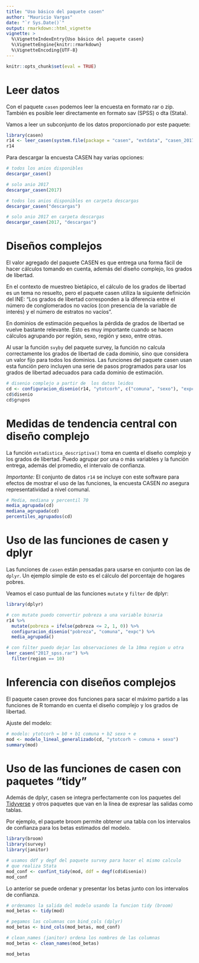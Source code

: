 ```yaml
---
title: "Uso básico del paquete casen"
author: "Mauricio Vargas"
date: "`r Sys.Date()`"
output: rmarkdown::html_vignette
vignette: >
  %\VignetteIndexEntry{Uso básico del paquete casen}
  %\VignetteEngine{knitr::rmarkdown}
  %\VignetteEncoding{UTF-8}
---
```


```r
knitr::opts_chunk$set(eval = TRUE)
```

# Leer datos

Con el paquete `casen` podemos leer la encuesta en formato rar o zip. También es posible leer directamente en formato sav (SPSS) o dta (Stata).

Vamos a leer un subconjunto de los datos proporcionado por este paquete:
```r
library(casen)
r14 <- leer_casen(system.file(package = "casen", "extdata", "casen_2017_los_rios.zip"))
r14
```

Para descargar la encuesta CASEN hay varias opciones:
```r
# todos los anios disponibles
descargar_casen()

# solo anio 2017
descargar_casen(2017)

# todos los anios disponibles en carpeta descargas
descargar_casen("descargas")

# solo anio 2017 en carpeta descargas
descargar_casen(2017, "descargas")
```

# Diseños complejos

El valor agregado del paquete CASEN es que entrega una forma fácil de hacer cálculos tomando en cuenta, además del
diseño complejo, los grados de libertad.

En el contexto de muestreo bietápico, el cálculo de los grados de libertad es un tema no resuelto, pero el paquete casen utiliza la siguiente definición del INE: "Los grados de libertad corresponden a la diferencia entre el número de conglomerados no vacíos (con presencia de la variable de interés) y el número de estratos no vacíos".

En dominios de estimación pequeños la pérdida de grados de libertad se vuelve bastante relevante. Esto es muy importante cuando se hacen cálculos agrupando por región, sexo, región y sexo, entre otras.

Al usar la función `svyby` del paquete survey, la función no calcula correctamente los grados de libertad de cada dominio, sino que considera un valor fijo para todos los dominios. Las funciones del paquete casen usan esta función pero incluyen una serie de pasos programados para usar los grados de libertad adecuados para cada dominio de estimación.

```r
# disenio complejo a partir de  los datos leidos
cd <- configuracion_disenio(r14, "ytotcorh", c("comuna", "sexo"), "expc")
cd$disenio
cd$grupos
```

# Medidas de tendencia central con diseño complejo

La función `estadistica_descriptiva()` toma en cuenta el diseño complejo y los grados de libertad. Puedo agrupar por una o más variables y la función entrega, además del promedio, el intervalo de confianza.

*Importante:* El conjunto de datos `r14` se incluye con este software para efectos de mostrar el uso de las funciones, 
la encuesta CASEN *no* asegura representatividad a nivel comunal.

```r
# Media, mediana y percentil 70
media_agrupada(cd)
mediana_agrupada(cd)
percentiles_agrupados(cd)
```

# Uso de las funciones de casen y dplyr

Las funciones de `casen` están pensadas para usarse en conjunto con las de `dplyr`. Un ejemplo simple de esto es el cálculo del porcentaje de hogares pobres.

Veamos el caso puntual de las funciones `mutate` y `filter` de dplyr:
```r
library(dplyr)

# con mutate puedo convertir pobreza a una variable binaria
r14 %>% 
  mutate(pobreza = ifelse(pobreza <= 2, 1, 0)) %>% 
  configuracion_disenio("pobreza", "comuna", "expc") %>% 
  media_agrupada()
```

```r
# con filter puedo dejar las observaciones de la 10ma region u otra
leer_casen("2017_spss.rar") %>% 
  filter(region == 10)
```

# Inferencia con diseños complejos

El paquete casen provee dos funciones para sacar el máximo partido
a las funciones de R tomando en cuenta el diseño complejo y los grados de libertad.

Ajuste del modelo:
```r
# modelo: ytotcorh = b0 + b1 comuna + b2 sexo + e
mod <- modelo_lineal_generalizado(cd, "ytotcorh ~ comuna + sexo")
summary(mod)
```

# Uso de las funciones de casen con paquetes "tidy"

Además de dplyr, casen se integra perfectamente con los paquetes del 
[Tidyverse](https://www.tidyverse.org/) y otros paquetes que van en la línea
de expresar las salidas como tablas.

Por ejemplo, el paquete broom permite obtener una tabla con los intervalos
de confianza para los betas estimados del modelo.

```r
library(broom)
library(survey)
library(janitor)

# usamos ddf y degf del paquete survey para hacer el mismo calculo
# que realiza Stata
mod_conf <- confint_tidy(mod, ddf = degf(cd$disenio))
mod_conf
```

Lo anterior se puede ordenar y presentar los betas junto con los intervalos
de confianza.

```r
# ordenamos la salida del modelo usando la funcion tidy (broom)
mod_betas <- tidy(mod)

# pegamos las columnas con bind_cols (dplyr)
mod_betas <- bind_cols(mod_betas, mod_conf)

# clean_names (janitor) ordena los nombres de las columnas
mod_betas <- clean_names(mod_betas)

mod_betas
```
